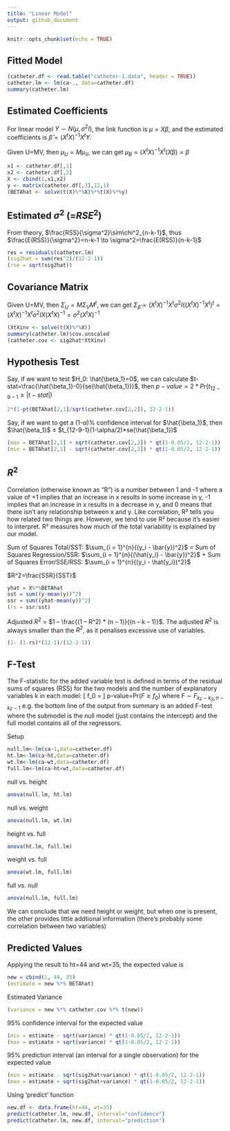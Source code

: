 ```yaml
---
title: "Linear Model"
output: github_document
---
```


```r
knitr::opts_chunk$set(echo = TRUE)
```

## Fitted Model
```r
(catheter.df <- read.table("catheter-1.data", header = TRUE))
catheter.lm <- lm(ca~., data=catheter.df)
summary(catheter.lm)
```

## Estimated Coefficients
For linear model $Y \sim N(\mu,\sigma^2I)$, the link function is $\mu=X\beta$, and the estimated coefficients is $\hat{\beta}=(X^tX)^{-1}X^tY$.

Given U=MV, then $\mu_U=M\mu_V$, we can get $\mu_B=(X^tX)^{-1}X^t(X\beta)=\beta$
```r
x1 <- catheter.df[,1]
x2 <- catheter.df[,2]
X <- cbind(1,x1,x2)
y <- matrix(catheter.df[,3],12,1)
(BETAhat <- solve(t(X)%*%X)%*%t(X)%*%y)
```

## Estimated $\sigma^2$ (=$RSE^2$)
From theory, $\frac{RSS}{\sigma^2}\sim\chi^2_{n-k-1}$, thus $\frac{E(RSS)}{\sigma^2}=n-k-1 \to \sigma^2=\frac{E(RSS)}{n-k-1}$
```r
res = residuals(catheter.lm)
(sig2hat = sum(res^2)/(12-2-1))
(rse = sqrt(sig2hat))
```

## Covariance Matrix
Given U=MV, then $\Sigma_U=M\Sigma_VM^t$, we can get $\Sigma_\hat{\beta}=(X^tX)^{-1}X^t\sigma^2I((X^tX)^{-1}X^t)^t=(X^tX)^{-1}X^t\sigma^2IX(X^tX)^{-1}=\sigma^2(X^tX)^{-1}$
```r
(XtXinv <- solve(t(X)%*%X))
summary(catheter.lm)$cov.unscaled
(catheter.cov <- sig2hat*XtXinv)
```

## Hypothesis Test
Say, if we want to test $H_0: \hat{\beta_1}=0$, we can calculate $t-stat=\frac{\hat{\beta_1}-0}{se(\hat{\beta_1})}$, then $p-value=2*Pr(t_{12-9-1}\ge|t-stat|)$
```r
2*(1-pt(BETAhat[2,1]/sqrt(catheter.cov[2,2]), 12-2-1))
```

Say, if we want to get a (1-$\alpha$)% confidence interval for $\hat{\beta_1}$, then $\hat{\beta_1}$ $\pm$ $t_{12-9-1}(1-\alpha/2)*se(\hat{\beta_1})$
```r
(max = BETAhat[2,1] + sqrt(catheter.cov[2,2]) * qt(1-0.05/2, 12-2-1))
(min = BETAhat[2,1] - sqrt(catheter.cov[2,2]) * qt(1-0.05/2, 12-2-1))
```

## $R^2$
Correlation (otherwise known as “R”) is a number between 1 and -1 where a value of +1 implies that an increase in x results in some increase in y, -1 implies that an increase in x results in a decrease in y, and 0 means that there isn’t any relationship between x and y. Like correlation, R² tells you how related two things are. However, we tend to use R² because it’s easier to interpret. R² measures how much of the total variability is explained by our model.

Sum of Squares Total/SST: $\sum_{i = 1}^{n}{(y_i - \bar{y})^2}$ = Sum of Squares Regression/SSR: $\sum_{i = 1}^{n}{(\hat{y_i} - \bar{y})^2}$ + Sum of Squares Error/SSE/RSS: $\sum_{i = 1}^{n}{(y_i - \hat{y_i})^2}$

$R^2=\frac{SSR}{SST}$
```r
yhat = X%*%BETAhat
sst = sum((y-mean(y))^2)
ssr = sum((yhat-mean(y))^2)
(rs = ssr/sst)
```

Adjusted $R^2$ = $1 – \frac{(1 – R^2) * (n – 1)}{(n – k – 1)}$. The adjusted $R^2$ is always smaller than the $R^2$, as it penalises excessive use of variables.
```r
(1- (1-rs)*(12-1)/(12-2-1))
```

## F-Test
The F-statistic for the added variable test is defined in terms of the residual sums of squares (RSS) for the two models and the number of explanatory variables k in each model:
\[ f_0 = \frac{(RSS_S-RSS_F)/(k_F-k_S)}{RSS_F/(n-k_F-1)}\] p-value=Pr($F \ge f_0$) where F $\sim$ $F_{k_F-k_S, n-k_F-1}$ e.g. the bottom line of the output from summary is an added F-test where the submodel is the null model (just contains the intercept) and the full model contains all of the regressors.

Setup
```r
null.lm<-lm(ca~1,data=catheter.df)
ht.lm<-lm(ca~ht,data=catheter.df)
wt.lm<-lm(ca~wt,data=catheter.df)
full.lm<-lm(ca~ht+wt,data=catheter.df)
```

null vs. height
```r
anova(null.lm, ht.lm)
```

null vs. weight
```r
anova(null.lm, wt.lm)
```

height vs. full
```r
anova(ht.lm, full.lm)
```

weight vs. full
```r
anova(wt.lm, full.lm)
```

full vs. null
```r
anova(null.lm, full.lm)
```

We can conclude that we need height or weight, but when one is present, the other provides little addtional information (there's probably some correlation between two variables)

## Predicted Values
Applying the result to ht=44 and wt=35, the expected value is
```r
new = cbind(1, 44, 35)
(estimate = new %*% BETAhat)
```

Estimated Variance
```r
(variance = new %*% catheter.cov %*% t(new))
```

95% confidence interval for the expected value
```r
(min = estimate - sqrt(variance) * qt(1-0.05/2, 12-2-1))
(max = estimate + sqrt(variance) * qt(1-0.05/2, 12-2-1))
```

95% prediction interval (an interval for a single observation) for the expected value
```r
(min = estimate - sqrt(sig2hat+variance) * qt(1-0.05/2, 12-2-1))
(max = estimate + sqrt(sig2hat+variance) * qt(1-0.05/2, 12-2-1))
```

Using 'predict' function
```r
new.df <- data.frame(ht=44, wt=35)
predict(catheter.lm, new.df, interval="confidence")
predict(catheter.lm, new.df, interval="prediction")
```
